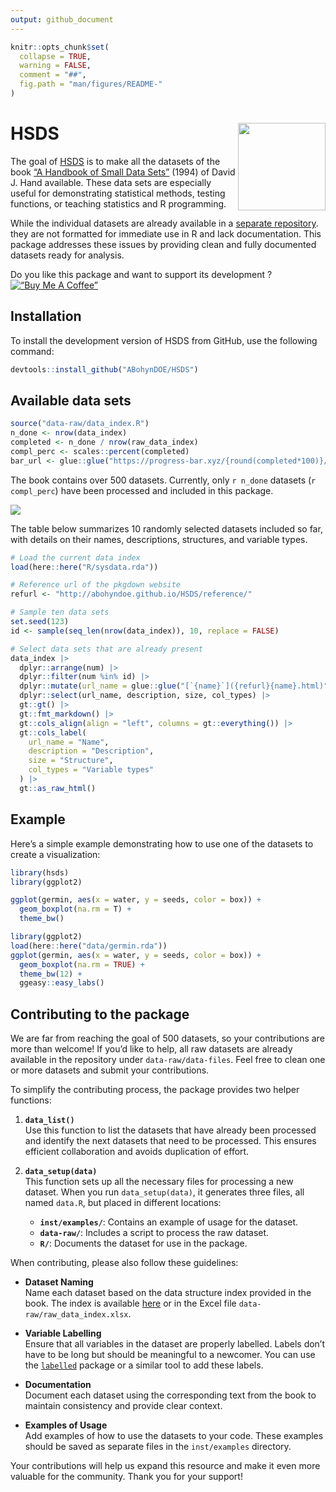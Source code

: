 ```yaml
---
output: github_document
---
```


<!-- README.md is generated from README.Rmd. Please edit that file -->

```r
knitr::opts_chunk$set(
  collapse = TRUE,
  warning = FALSE,
  comment = "##",
  fig.path = "man/figures/README-"
)
```

# HSDS <img src="man/figures/logo.svg" align="right" height="140"/>

The goal of [HSDS](https://github.com/ABohynDOE/HSDS) is to make all the datasets of the book ["A Handbook of Small Data Sets"](https://www.routledge.com/A-Handbook-of-Small-Data-Sets/Hand-Daly-McConway-Lunn-Ostrowski/p/book/9780367449667) (1994) of David J. Hand available.
These data sets are especially useful for demonstrating statistical methods, testing functions, or teaching statistics and R programming.

While the individual datasets are already available in a [separate repository](https://github.com/JedStephens/Handbook-of-Small-Data-Sets/tree/master).
they are not formatted for immediate use in R and lack documentation.
This package addresses these issues by providing clean and fully documented datasets ready for analysis.

Do you like this package and want to support its development ?
[!["Buy Me A Coffee"](https://www.buymeacoffee.com/assets/img/custom_images/orange_img.png)](https://www.buymeacoffee.com/abohyn)

## Installation

To install the development version of HSDS from GitHub, use the following command:

``` r
devtools::install_github("ABohynDOE/HSDS")
```

## Available data sets

```r
source("data-raw/data_index.R")
n_done <- nrow(data_index)
completed <- n_done / nrow(raw_data_index)
compl_perc <- scales::percent(completed)
bar_url <- glue::glue("https://progress-bar.xyz/{round(completed*100)}/?width=400")
```

The book contains over 500 datasets. 
Currently, only `r n_done` datasets (`r compl_perc`) have been processed and included in this package.

![](`r bar_url`)

The table below summarizes 10 randomly selected datasets included so far, with details on their names, descriptions, structures, and variable types.



```r
# Load the current data index
load(here::here("R/sysdata.rda"))

# Reference url of the pkgdown website
refurl <- "http://abohyndoe.github.io/HSDS/reference/"

# Sample ten data sets
set.seed(123)
id <- sample(seq_len(nrow(data_index)), 10, replace = FALSE)

# Select data sets that are already present
data_index |>
  dplyr::arrange(num) |>
  dplyr::filter(num %in% id) |>
  dplyr::mutate(url_name = glue::glue("[`{name}`]({refurl}{name}.html)")) |>
  dplyr::select(url_name, description, size, col_types) |>
  gt::gt() |>
  gt::fmt_markdown() |>
  gt::cols_align(align = "left", columns = gt::everything()) |>
  gt::cols_label(
    url_name = "Name",
    description = "Description",
    size = "Structure",
    col_types = "Variable types"
  ) |> 
  gt::as_raw_html()
```

## Example

Here’s a simple example demonstrating how to use one of the datasets to create a visualization:

``` r
library(hsds)
library(ggplot2)

ggplot(germin, aes(x = water, y = seeds, color = box)) +
  geom_boxplot(na.rm = T) +
  theme_bw()
```

```r
library(ggplot2)
load(here::here("data/germin.rda"))
ggplot(germin, aes(x = water, y = seeds, color = box)) +
  geom_boxplot(na.rm = TRUE) +
  theme_bw(12) +
  ggeasy::easy_labs()
```

## Contributing to the package

We are far from reaching the goal of 500 datasets, so your contributions are more than welcome!
If you'd like to help, all raw datasets are already available in the repository under `data-raw/data-files`.
Feel free to clean one or more datasets and submit your contributions.

To simplify the contributing process, the package provides two helper functions:

1. **`data_list()`**  
   Use this function to list the datasets that have already been processed and identify the next datasets that need to be processed.
   This ensures efficient collaboration and avoids duplication of effort.

2. **`data_setup(data)`**  
   This function sets up all the necessary files for processing a new dataset.
   When you run `data_setup(data)`, it generates three files, all named `data.R`, but placed in different locations:
   - **`inst/examples/`**: Contains an example of usage for the dataset.
   - **`data-raw/`**: Includes a script to process the raw dataset.
   - **`R/`**: Documents the dataset for use in the package.

When contributing, please also follow these guidelines:

- **Dataset Naming**  
   Name each dataset based on the data structure index provided in the book. The index is available [here](https://github.com/JedStephens/Handbook-of-Small-Data-Sets/blob/master/data_structure_index_HSDS.pdf) or in the Excel file `data-raw/raw_data_index.xlsx`.

- **Variable Labelling**  
   Ensure that all variables in the dataset are properly labelled. Labels don’t have to be long but should be meaningful to a newcomer. You can use the [`labelled`](https://cran.r-project.org/web/packages/labelled/vignettes/intro_labelled.html) package or a similar tool to add these labels.

- **Documentation**  
   Document each dataset using the corresponding text from the book to maintain consistency and provide clear context.

- **Examples of Usage**  
   Add examples of how to use the datasets to your code. These examples should be saved as separate files in the `inst/examples` directory.

Your contributions will help us expand this resource and make it even more valuable for the community. Thank you for your support!
